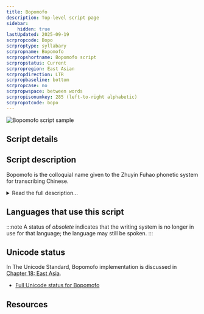 ```yaml
---
title: Bopomofo
description: Top-level script page
sidebar:
    hidden: true
lastUpdated: 2025-09-19
scrpropcode: Bopo
scrproptype: syllabary
scrpropname: Bopomofo
scrpropshortname: Bopomofo script
scrpropstatus: Current
scrpropregion: East Asian
scrpropdirection: LTR
scrpropbaseline: bottom
scrpropcase: no
scrpropwspace: between words
scrpropisonumkey: 285 (left-to-right alphabetic)
scrpropotcode: bopo
---
```



![Bopomofo script sample](../images/bopo-sample.jpg "Image from Flickr, by 'charlieargueta'.")

## Script details

<ScriptDetails />

## Script description

Bopomofo is the colloquial name given to the Zhuyin Fuhao phonetic system for transcribing Chinese.

<details>
<summary>Read the full description...</summary>The script is used particularly often by students of the Mandarin language. It was developed in 1913 by the Commission on the Unification of Pronunciation (讀音統一會) in China to extend the use of Mandarin. It is still used by many books, newspapers and journals in Taiwan, to annotate the Taiwanese pronunciation of Chinese Han characters or spell out Taiwanese words for which no character exists, but has been largely replaced by Pinyin romanization in mainland China. The script is also used as the primary script for writing some of Taiwan's minority languages including Atayal, Taroko, Paiwan and Yami.

The script is a semi-syllabary based on syllable rhymes (normally the simple or complex vowel and optional closing consonant in a syllable) and onsets (the initial consonant preceding the rhyme). Of the 37 signs employed in Bopomofo writing, 21 represent onset consonants and 16 represent rhymes. Tones are written using diacritics.

The shapes of the symbols are taken from parts of Chinese characters containing the relevant sound. The stroke order with which the signs are written is also based on that of Chinese characters.
</details>

## Languages that use this script

:::note
A status of _obsolete_ indicates that the writing system is no longer in use for that language; the language may still be spoken.
:::

<WsList script='Bopo' wsMax='5' />

## Unicode status

In The Unicode Standard, Bopomofo implementation is discussed in [Chapter 18: East Asia](https://www.unicode.org/versions/latest/core-spec/chapter-18/#G22467).

- [Full Unicode status for Bopomofo](/scrlang/unicode/bopo-unicode)



## Resources

<ScriptResources detailSummary='seemore' />

